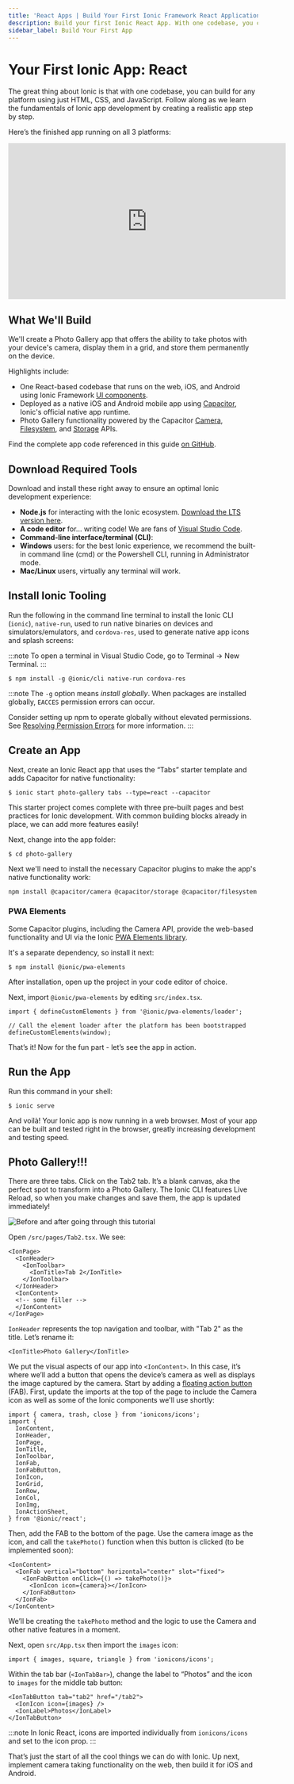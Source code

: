 ```yaml
---
title: 'React Apps | Build Your First Ionic Framework React Application'
description: Build your first Ionic React App. With one codebase, you can build an Ionic Framework application for any platform using just HTML, CSS, and JavaScript.
sidebar_label: Build Your First App
---
```


# Your First Ionic App: React

The great thing about Ionic is that with one codebase, you can build for any platform using just HTML, CSS, and JavaScript. Follow along as we learn the fundamentals of Ionic app development by creating a realistic app step by step.

Here’s the finished app running on all 3 platforms:

<iframe
  width="560"
  height="315"
  src="https://www.youtube.com/embed/0ASQ13Y1Rk4"
  frameborder="0"
  allow="accelerometer; autoplay; encrypted-media; gyroscope; picture-in-picture"
  allowfullscreen
></iframe>

## What We'll Build

We'll create a Photo Gallery app that offers the ability to take photos with your device's camera, display them in a grid, and store them permanently on the device.

Highlights include:

- One React-based codebase that runs on the web, iOS, and Android using Ionic Framework [UI components](https://ionicframework.com/docs/components).
- Deployed as a native iOS and Android mobile app using [Capacitor](https://capacitor.ionicframework.com), Ionic's official native app runtime.
- Photo Gallery functionality powered by the Capacitor [Camera](https://capacitor.ionicframework.com/docs/apis/camera), [Filesystem](https://capacitor.ionicframework.com/docs/apis/filesystem), and [Storage](https://capacitor.ionicframework.com/docs/apis/storage) APIs.

Find the complete app code referenced in this guide [on GitHub](https://github.com/ionic-team/photo-gallery-capacitor-react).

## Download Required Tools

Download and install these right away to ensure an optimal Ionic development experience:

- <strong>Node.js</strong> for interacting with the Ionic ecosystem. [Download the LTS version here](https://nodejs.org/en/).
- <strong>A code editor</strong> for... writing code! We are fans of [Visual Studio Code](https://code.visualstudio.com/).
- <strong>Command-line interface/terminal (CLI)</strong>:
- <strong>Windows</strong> users: for the best Ionic experience, we recommend the built-in command line (cmd) or the Powershell
  CLI, running in Administrator mode.
- <strong>Mac/Linux</strong> users, virtually any terminal will work.

## Install Ionic Tooling

Run the following in the command line terminal to install the Ionic CLI (`ionic`), `native-run`, used to run native binaries on devices and simulators/emulators, and `cordova-res`, used to generate native app icons and splash screens:

:::note
To open a terminal in Visual Studio Code, go to Terminal -> New Terminal.
:::

```shell
$ npm install -g @ionic/cli native-run cordova-res
```

:::note
The `-g` option means _install globally_. When packages are installed globally, `EACCES` permission errors can occur.

Consider setting up npm to operate globally without elevated permissions. See [Resolving Permission Errors](../developing/tips.md#resolving-permission-errors) for more information.
:::

## Create an App

Next, create an Ionic React app that uses the “Tabs” starter template and adds Capacitor for native functionality:

```shell
$ ionic start photo-gallery tabs --type=react --capacitor
```

This starter project comes complete with three pre-built pages and best practices for Ionic development. With common building blocks already in place, we can add more features easily!

Next, change into the app folder:

```shell
$ cd photo-gallery
```

Next we'll need to install the necessary Capacitor plugins to make the app's native functionality work:

```shell
npm install @capacitor/camera @capacitor/storage @capacitor/filesystem
```

### PWA Elements

Some Capacitor plugins, including the Camera API, provide the web-based functionality and UI via the Ionic [PWA Elements library](https://github.com/ionic-team/pwa-elements).

It's a separate dependency, so install it next:

```shell
$ npm install @ionic/pwa-elements
```

After installation, open up the project in your code editor of choice.

Next, import `@ionic/pwa-elements` by editing `src/index.tsx`.

```tsx
import { defineCustomElements } from '@ionic/pwa-elements/loader';

// Call the element loader after the platform has been bootstrapped
defineCustomElements(window);
```

That’s it! Now for the fun part - let’s see the app in action.

## Run the App

Run this command in your shell:

```shell
$ ionic serve
```

And voilà! Your Ionic app is now running in a web browser. Most of your app can be built and tested right in the browser, greatly increasing development and testing speed.

## Photo Gallery!!!

There are three tabs. Click on the Tab2 tab. It’s a blank canvas, aka the perfect spot to transform into a Photo Gallery. The Ionic CLI features Live Reload, so when you make changes and save them, the app is updated immediately!

![Before and after going through this tutorial](./_assets/img/live-reload.gif)

Open `/src/pages/Tab2.tsx`. We see:

```tsx
<IonPage>
  <IonHeader>
    <IonToolbar>
      <IonTitle>Tab 2</IonTitle>
    </IonToolbar>
  </IonHeader>
  <IonContent>
  <!-- some filler -->
  </IonContent>
</IonPage>
```

`IonHeader` represents the top navigation and toolbar, with "Tab 2" as the title. Let’s rename it:

```tsx
<IonTitle>Photo Gallery</IonTitle>
```

We put the visual aspects of our app into `<IonContent>`. In this case, it’s where we’ll add a button that opens the device’s camera as well as displays the image captured by the camera. Start by adding a [floating action button](https://ionicframework.com/docs/api/fab) (FAB). First, update the imports at the top of the page to include the Camera icon as well as some of the Ionic components we'll use shortly:

```tsx
import { camera, trash, close } from 'ionicons/icons';
import {
  IonContent,
  IonHeader,
  IonPage,
  IonTitle,
  IonToolbar,
  IonFab,
  IonFabButton,
  IonIcon,
  IonGrid,
  IonRow,
  IonCol,
  IonImg,
  IonActionSheet,
} from '@ionic/react';
```

Then, add the FAB to the bottom of the page. Use the camera image as the icon, and call the `takePhoto()` function when this button is clicked (to be implemented soon):

```tsx
<IonContent>
  <IonFab vertical="bottom" horizontal="center" slot="fixed">
    <IonFabButton onClick={() => takePhoto()}>
      <IonIcon icon={camera}></IonIcon>
    </IonFabButton>
  </IonFab>
</IonContent>
```

We’ll be creating the `takePhoto` method and the logic to use the Camera and other native features in a moment.

Next, open `src/App.tsx` then import the `images` icon:

```tsx
import { images, square, triangle } from 'ionicons/icons';
```

Within the tab bar (`<IonTabBar>`), change the label to “Photos” and the icon to `images` for the middle tab button:

```tsx
<IonTabButton tab="tab2" href="/tab2">
  <IonIcon icon={images} />
  <IonLabel>Photos</IonLabel>
</IonTabButton>
```

:::note
In Ionic React, icons are imported individually from `ionicons/icons` and set to the icon prop.
:::

That’s just the start of all the cool things we can do with Ionic. Up next, implement camera taking functionality on the web, then build it for iOS and Android.
